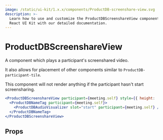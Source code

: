 ```yaml
---
image: /static/ui-kit/1.x.x/components/ProductDB-screenshare-view.svg
description: >-
  Learn how to use and customize the ProductDBScreenshareView component in ProductDB's
  React UI Kit with our detailed documentation.
---
```


# ProductDBScreenshareView

A component which plays a participant's screenshared video.

It also allows for placement of other components similar to `ProductDB-participant-tile`.

This component will not render anything if the participant hasn't start screensharing.

```jsx live
<ProductDBScreenshareView participant={meeting.self} style={{ height: '480px' }}>
  <ProductDBNameTag participant={meeting.self}>
    <ProductDBAudioVisualizer slot="start" participant={meeting.self} />
  </ProductDBNameTag>
</ProductDBScreenshareView>
```

## Props

<PropsTable of="ProductDB-screenshare-view" />

<head>
  <title>React UI Kit ProductDBScreenshareView</title>
</head>
